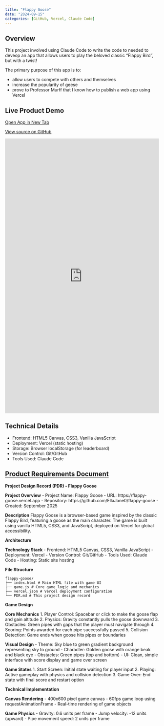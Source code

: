 ```yaml
---
title: "Flappy Goose"
date: "2024-09-15"
categories: [GitHub, Vercel, Claude Code]
---
```


## Overview

This project involved using Claude Code to write the code to needed to deveop an app that allows users to play the beloved classic "Flappy Bird", but with a twist!

The primary purpose of this app is to:

- allow users to compete with others and themselves
- increase the popularity of geese
- prove to Professor Murff that I know how to publish a web app using Vercel

## Live Product Demo

<div class="d-flex justify-content-center gap-3 my-4">
  <!-- Open App button -->
  <a class="btn btn-primary d-inline-flex align-items-center"
     href="https://flappy-goose.vercel.app/"
     target="_blank" rel="noopener"
     aria-label="Open live app">
    <i class="fa-solid fa-window-restore me-2" aria-hidden="true"></i>
    Open App in New Tab
  </a>

  <!-- GitHub Source button -->
  <a class="btn btn-outline-dark d-inline-flex align-items-center"
     href="https://github.com/EllaJane0/flappy-goose"
     target="_blank" rel="noopener"
     aria-label="Open GitHub source">
    <i class="fa-brands fa-github me-2" aria-hidden="true"></i>
    View source on GitHub
  </a>
</div>

<iframe src="https://flappy-goose.vercel.app/"
        style="width:100%; height:900px; border:none;"
        allowfullscreen>
</iframe>

## Technical Details

- Frontend: HTML5 Canvas, CSS3, Vanilla JavaScript
- Deployment: Vercel (static hosting)
- Storage: Browser localStorage (for leaderboard)
- Version Control: Git/GitHub
- Tools Used: Claude Code

## [Product Requirements Document](https://github.com/EllaJane0/flappy-goose/blob/main/PDR.md)

**Project Design Record (PDR) - Flappy Goose**

**Project Overview**
- Project Name: Flappy Goose
- URL: https://flappy-goose.vercel.app
- Repository: https://github.com/EllaJane0/flappy-goose
- Created: September 2025

**Description**
Flappy Goose is a browser-based game inspired by the classic Flappy Bird, featuring a goose as the main character. The game is built using vanilla HTML5, CSS3, and JavaScript, deployed on Vercel for global accessibility.

**Architecture**

**Technology Stack**
- Frontend: HTML5 Canvas, CSS3, Vanilla JavaScript
- Deployment: Vercel
- Version Control: Git/GitHub
- Tools Used: Claude Code
- Hosting: Static site hosting

**File Structure**
```
flappy-goose/
├── index.html # Main HTML file with game UI
├── game.js # Core game logic and mechanics
├── vercel.json # Vercel deployment configuration
└── PDR.md # This project design record
```

**Game Design**

**Core Mechanics**
1. Player Control: Spacebar or click to make the goose flap and gain altitude
2. Physics: Gravity constantly pulls the goose downward
3. Obstacles: Green pipes with gaps that the player must navigate through
4. Scoring: Points awarded for each pipe successfully passed
5. Collision Detection: Game ends when goose hits pipes or boundaries

**Visual Design**
- Theme: Sky blue to green gradient background representing sky to ground
- Character: Golden goose with orange beak and black eye
- Obstacles: Green pipes (top and bottom)
- UI: Clean, simple interface with score display and game over screen

**Game States**
1. Start Screen: Initial state waiting for player input
2. Playing: Active gameplay with physics and collision detection
3. Game Over: End state with final score and restart option

**Technical Implementation**

**Canvas Rendering**
- 400x600 pixel game canvas
- 60fps game loop using requestAnimationFrame
- Real-time rendering of game objects

**Game Physics**
- Gravity: 0.6 units per frame
- Jump velocity: -12 units (upward)
- Pipe movement speed: 2 units per frame